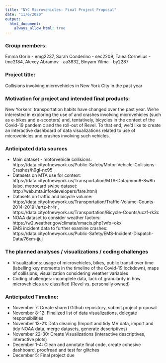 ```yaml
---
title: "NYC Microvehicles: Final Project Proposal"
date: "11/6/2020"
output: 
  html_document:
    always_allow_html: true
---
```


### Group members:
Emma Gorin - emg2237, Sarah Conderino - sec2209, Talea Cornelius - tmc2184, Alexey Abramov - aa3832, Binyam Yilma - by2287

### Project title:
Collisions involving microvehicles in New York City in the past year

### Motivation for project and intended final products:
New Yorkers' transportation habits have changed over the past year. We’re interested in exploring the use of and crashes involving microvehicles (such as e-bikes and e-scooters) and, tentatively, bicycles in the context of the Covid-19 pandemic and the roll-out of Revel. To that end, we'd like to create an interactive dashboard of data visualizations related to use of microvehicles and crashes involving such vehicles.

### Anticipated data sources

* Main dataset - motorvehicle collisions: https://data.cityofnewyork.us/Public-Safety/Motor-Vehicle-Collisions-Crashes/h9gi-nx95
* Datasets on MTA use for context: https://data.cityofnewyork.us/Transportation/MTA-Data/mmu8-8w8b (also, metrocard swipe dataset: http://web.mta.info/developers/fare.html)
* Datasets on traffic and bicycle volume: https://data.cityofnewyork.us/Transportation/Traffic-Volume-Counts-2014-2019-/ertz-hr4r , https://data.cityofnewyork.us/Transportation/Bicycle-Counts/uczf-rk3c
* NOAA dataset to consider weather factors: https://w2.weather.gov/climate/xmacis.php?wfo=okx 
* EMS incident data to further examine crashes: https://data.cityofnewyork.us/Public-Safety/EMS-Incident-Dispatch-Data/76xm-jjuj

### The planned analyses / visualizations / coding challenges

* Visualizations: usage of microvehicles, bikes, public transit over time (labelling key moments in the timeline of the Covid-19 lockdown), maps of collisions, visualization considering weather variables
* Coding challenges: incomplete data, lack of granularity in how microvehicles are classified (Revel vs. personally owned)

### Anticipated Timeline:

* November 7: Create shared Github repository, submit project proposal
* November 8-12: Finalized list of data visualizations, delegate responsibilities
* November 13-21: Data cleaning (Import and tidy MV data, import and tidy NOAA data, merge datasets, generate descriptives)
* November 22-30: Create Visualizations (interactive descriptives, interactive plots)
* December 1-4: Clean and annotate final code, create cohesive dashboard, proofread and test for glitches
* December 5: Final project due

 
 